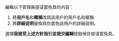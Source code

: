 編輯以下管理員提请罢免頁的内容：
#將'''用戶名'''和'''暱稱'''改爲該用戶的用戶名和暱稱
#將'''詳細说明'''替換爲你罢免該用戶的詳細说明。
選擇'''我接受上述方針指引並提交編輯'''按鈕保存提请罢免頁。